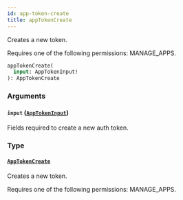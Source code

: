 ```yaml
---
id: app-token-create
title: appTokenCreate
---
```


Creates a new token.

Requires one of the following permissions: MANAGE_APPS.

```graphql
appTokenCreate(
  input: AppTokenInput!
): AppTokenCreate
```

### Arguments

#### `input` ([`AppTokenInput`](../../../developer/api-reference/inputs/app-token-input))

Fields required to create a new auth token.

### Type

#### [`AppTokenCreate`](../../../developer/api-reference/objects/app-token-create)

Creates a new token.

Requires one of the following permissions: MANAGE_APPS.
